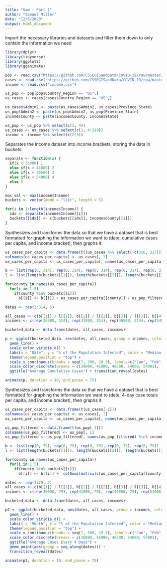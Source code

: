 ```yaml
---
title: "Sam - Part 1"
author: "Samuel Miller"
date: "12/6/2020"
output: html_document
---
```


Import the necessary libraries and datasets and filter them down to only contain the information we need

```r
library(dplyr)
library(tidyverse)
library(ggplot2)
library(gganimate)

pop <- read.csv("https://github.com/CSSEGISandData/COVID-19/raw/master/csse_covid_19_data/UID_ISO_FIPS_LookUp_Table.csv") %>% select(c(6:8, 12))
cases <- read.csv("https://github.com/CSSEGISandData/COVID-19/raw/master/csse_covid_19_data/csse_covid_19_time_series/time_series_covid19_confirmed_US.csv") %>% select(c(6:8, 12:327))
income <- read.csv("income.csv")

us_pop <- pop[pop$Country_Region == "US",]
us_cases <- cases[cases$Country_Region == "US",]

us_cases$Admin2 <- paste(us_cases$Admin2, us_cases$Province_State)
us_pop$Admin2 <- paste(us_pop$Admin2, us_pop$Province_State)
income$County <- paste(income$County, income$State)

us_pop <- us_pop %>% select(c(1, 4))
us_cases <- us_cases %>% select(c(1, 4:319))
income <- income %>% select(c(2:3))
```

Separates the income dataset into income brackets, storing the data in buckets

```r
separate <- function(x) {
  if(x < 36000) 1
  else if(x < 41000) 2
  else if(x < 46500) 3
  else if(x < 54000) 4
  else 5
}

max_val <- max(income$Income)
buckets <- vector(mode = "list", length = 5)

for(i in 1:length(income$Income)) {
  idx <- separate(income$Income[[i]])
  buckets[[idx]] <- c(buckets[[idx]], income$County[[i]])
}
```

Synthesizes and transforms the data so that we have a dataset that is best formatted for graphing the information we want to (date, cumulative cases per capita, and income bracket), then graphs it

```r
us_cases_per_capita <- data.frame(t((us_cases %>% select(-c(316, 317)))[-1]))
colnames(us_cases_per_capita) <- us_cases[, 1]
us_cases_per_capita <- us_cases_per_capita[, names(us_cases_per_capita) %in% income$County]

b <- list(rep(0, 314), rep(0, 314), rep(0, 314), rep(0, 314), rep(0, 314))
l <- list(length(buckets[[1]]), length(buckets[[2]]), length(buckets[[3]]), length(buckets[[4]]), length(buckets[[5]]))

for(county in names(us_cases_per_capita))
  for(i in 1:5)
    if(county %in% buckets[[i]])
      b[[i]] <- b[[i]] + us_cases_per_capita[[county]] / us_pop_filtered[[county]]

dates <- rep(1:314, 5)

all_cases <- c(b[[1]] / l[[1]], b[[2]] / l[[2]], b[[3]] / l[[3]], b[[4]] / l[[4]], b[[5]] / l[[5]])
incomes <- c(rep(36000, 314), rep(41000, 314), rep(46500, 314), rep(54000, 314), rep(54001, 314))

bucketed_data <- data.frame(dates, all_cases, incomes)

p <- ggplot(bucketed_data, aes(dates, all_cases, group = incomes, color = factor(incomes))) +
  geom_line() +
  scale_color_viridis_d() +
  labs(x = "Date", y = "% of the Population Infected", color = "Median Household Income") +
  theme(legend.position = "top") + 
  scale_x_continuous(breaks = seq(7, 300, 29.3), labels=c("Jan", "Feb", "Mar", "Apr", "May", "Jun", "Jul", "Aug", "Sep", "Oct", "Nov")) +
  scale_color_discrete(breaks = c(36000, 41000, 46500, 54000, 54001), labels=c("< $36,000", "< $41,000", "< $46,500", "< $54,000", "> $54,000")) +
  ggtitle("Average Cumulative Cases") + transition_reveal(dates)

animate(p, duration = 10, end_pause = 75)
```

Synthesizes and transforms the data so that we have a dataset that is best formatted for graphing the information we want to (date, 4-day case totals per capita, and income bracket), then graphs it

```r
us_cases_per_capita <- data.frame(t(us_cases[-1]))
colnames(us_cases_per_capita) <- us_cases[, 1]
us_cases_per_capita <- us_cases_per_capita[, names(us_cases_per_capita) %in% income$County]

us_pop_filtered <- data.frame(t(us_pop[-1]))
colnames(us_pop_filtered) <- us_pop[, 1]
us_pop_filtered <- us_pop_filtered[, names(us_pop_filtered) %in% income$County]

b <- list(rep(0, 79), rep(0, 79), rep(0, 79), rep(0, 79), rep(0, 79))
l <- list(length(buckets[[1]]), length(buckets[[2]]), length(buckets[[3]]), length(buckets[[4]]), length(buckets[[5]]))

for(county in names(us_cases_per_capita))
  for(i in 1:5)
    if(county %in% buckets[[i]])
      b[[i]] <- b[[i]] +  colSums(matrix(c(us_cases_per_capita[[county]][1], diff(us_cases_per_capita[[county]])) / us_pop_filtered[[county]], nrow = 5))

dates <- rep(1:79, 5)
all_cases <- c(b[[1]] / l[[1]], b[[2]] / l[[2]], b[[3]] / l[[3]], b[[4]] / l[[4]], b[[5]] / l[[5]])
incomes <- c(rep(36000, 79), rep(41000, 79), rep(46500, 79), rep(54000, 79), rep(54001, 79))

bucketed_data <- data.frame(dates, all_cases, incomes)

p2 <- ggplot(bucketed_data, aes(dates, all_cases, group = incomes, color = factor(incomes))) +
  geom_line() +
  scale_color_viridis_d() +
  labs(x = "Month", y = "% of the Population Infected", color = "Median Household Income") +
  theme(legend.position = "top") + 
  scale_x_continuous(breaks = seq(7, 300, 29.3), labels=c("Jan", "Feb", "Mar", "Apr", "May", "Jun", "Jul", "Aug", "Sep", "Oct", "Nov")) +
  scale_color_discrete(breaks = c(36000, 41000, 46500, 54000, 54001), labels=c("< $36,000", "< $41,000", "< $46,500", "< $54,000", "> $54,000")) +
  ggtitle("Average Cases Every 4 Days") + 
  geom_point(aes(group = seq_along(dates))) + 
  transition_reveal(dates)

animate(p2, duration = 10, end_pause = 75)
```
